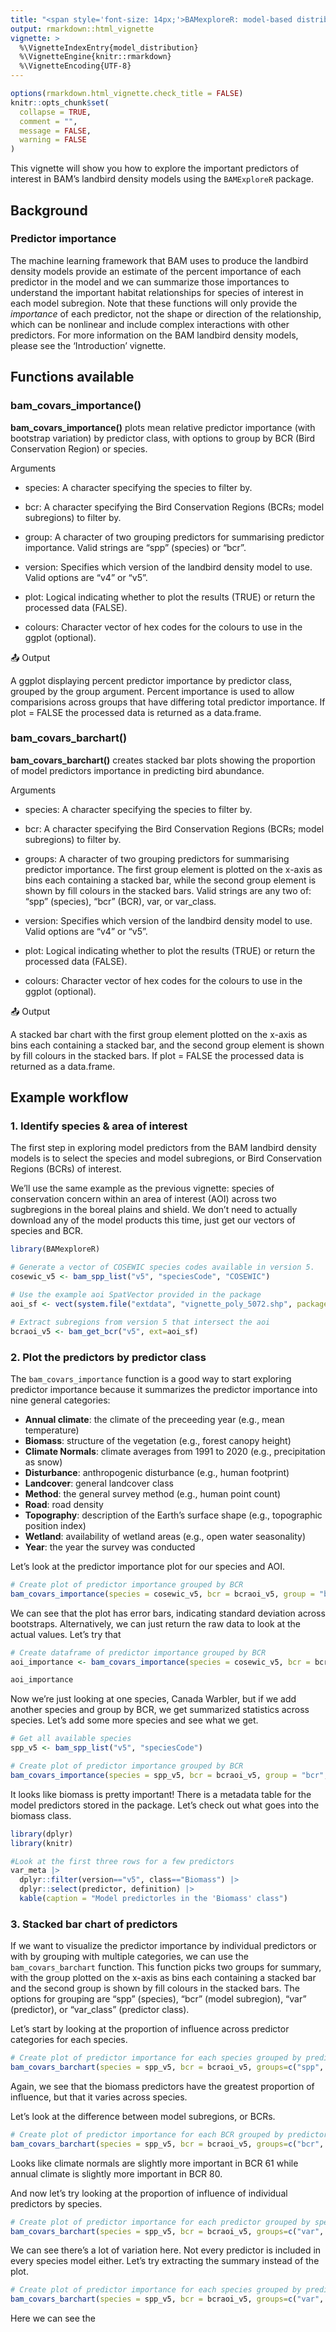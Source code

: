 ```yaml
---
title: "<span style='font-size: 14px;'>BAMexploreR: model-based distribution, abundance, and habitat associations of boreal birds</span><br><strong>Habitat Associations</strong>"
output: rmarkdown::html_vignette
vignette: >
  %\VignetteIndexEntry{model_distribution}
  %\VignetteEngine{knitr::rmarkdown}
  %\VignetteEncoding{UTF-8}
---
```


```r
options(rmarkdown.html_vignette.check_title = FALSE)
knitr::opts_chunk$set(
  collapse = TRUE,
  comment = "",
  message = FALSE,
  warning = FALSE
)
```

This vignette will show you how to explore the important predictors of interest in BAM's landbird density models using the `BAMExploreR` package.

## Background

### Predictor importance

The machine learning framework that BAM uses to produce the landbird density models provide an estimate of the percent importance of each predictor in the model and we can summarize those importances to understand the important habitat relationships for species of interest in each model subregion. Note that these functions will only provide the *importance* of each predictor, not the shape or direction of the relationship, which can be nonlinear and include complex interactions with other predictors. For more information on the BAM landbird density models, please see the 'Introduction' vignette.

## Functions available

### bam_covars_importance()

**bam_covars_importance()** plots mean relative predictor importance (with bootstrap variation) by predictor class, with options to group by BCR (Bird Conservation Region) or species.

Arguments

- species: A character specifying the species to filter by.

- bcr: A character specifying the Bird Conservation Regions (BCRs; model subregions) to filter by.

- group: A character of two grouping predictors for summarising predictor importance. Valid strings are "spp" (species) or "bcr".

- version: Specifies which version of the landbird density model to use. Valid options are "v4" or "v5".

- plot: Logical indicating whether to plot the results (TRUE) or return the processed data (FALSE).

- colours: Character vector of hex codes for the colours to use in the ggplot (optional).

📤 Output

A ggplot displaying percent predictor importance by predictor class, grouped by the group argument. Percent importance is used to allow comparisions across groups that have differing total predictor importance. If plot = FALSE the processed data is returned as a data.frame.

### bam_covars_barchart()

**bam_covars_barchart()** creates stacked bar plots showing the proportion of model predictors importance in predicting bird abundance.

Arguments

- species: A character specifying the species to filter by.

- bcr: A character specifying the Bird Conservation Regions (BCRs; model subregions) to filter by.

- groups: A character of two grouping predictors for summarising predictor importance. The first group element is plotted on the x-axis as bins each containing a stacked bar, while the second group element is shown by fill colours in the stacked bars. Valid strings are any two of: "spp" (species), "bcr" (BCR), var, or var_class.

- version: Specifies which version of the landbird density model to use. Valid options are "v4" or "v5".

- plot: Logical indicating whether to plot the results (TRUE) or return the processed data (FALSE).

- colours: Character vector of hex codes for the colours to use in the ggplot (optional).

📤 Output

A stacked bar chart with the first group element plotted on the x-axis as bins each containing a stacked bar, and the second group element is shown by fill colours in the stacked bars.  If plot = FALSE the processed data is returned as a data.frame.

## Example workflow

### 1. Identify species & area of interest

The first step in exploring model predictors from the BAM landbird density models is to select the species and model subregions, or Bird Conservation Regions (BCRs) of interest.

We'll use the same example as the previous vignette: species of conservation concern within an area of interest (AOI) across two sugbregions in the boreal plains and shield. We don't need to actually download any of the model products this time, just get our vectors of species and BCR.

```r
library(BAMexploreR)

# Generate a vector of COSEWIC species codes available in version 5. 
cosewic_v5 <- bam_spp_list("v5", "speciesCode", "COSEWIC")

# Use the example aoi SpatVector provided in the package
aoi_sf <- vect(system.file("extdata", "vignette_poly_5072.shp", package = "BAMexploreR"))

# Extract subregions from version 5 that intersect the aoi
bcraoi_v5 <- bam_get_bcr("v5", ext=aoi_sf) 
```

### 2. Plot the predictors by predictor class

The `bam_covars_importance` function is a good way to start exploring predictor importance because it summarizes the predictor importance into nine general categories:

- **Annual climate**: the climate of the preceeding year (e.g., mean temperature)
- **Biomass**: structure of the vegetation (e.g., forest canopy height)
- **Climate Normals**: climate averages from 1991 to 2020 (e.g., precipitation as snow)
- **Disturbance**: anthropogenic disturbance (e.g., human footprint)
- **Landcover**: general landcover class
- **Method**: the general survey method (e.g., human point count)
- **Road**: road density
- **Topography**: description of the Earth's surface shape (e.g., topographic position index)
- **Wetland**: availability of wetland areas (e.g., open water seasonality)
- **Year**: the year the survey was conducted

Let's look at the predictor importance plot for our species and AOI.

```r
# Create plot of predictor importance grouped by BCR
bam_covars_importance(species = cosewic_v5, bcr = bcraoi_v5, group = "bcr", version = "v5", plot=TRUE)

```

We can see that the plot has error bars, indicating standard deviation across bootstraps. Alternatively, we can just return the raw data to look at the actual values. Let's try that

```r
# Create dataframe of predictor importance grouped by BCR
aoi_importance <- bam_covars_importance(species = cosewic_v5, bcr = bcraoi_v5, group = "bcr", version = "v5", plot=FALSE)

aoi_importance

```

Now we're just looking at one species, Canada Warbler, but if we add another species and group by BCR, we get summarized statistics across species. Let's add some more species and see what we get.

```r
# Get all available species
spp_v5 <- bam_spp_list("v5", "speciesCode")

# Create plot of predictor importance grouped by BCR
bam_covars_importance(species = spp_v5, bcr = bcraoi_v5, group = "bcr", version = "v5", plot=TRUE)

```

It looks like biomass is pretty important! There is a metadata table for the model predictors stored in the package. Let's check out what goes into the biomass class.

```r
library(dplyr)
library(knitr)

#Look at the first three rows for a few predictors
var_meta |> 
  dplyr::filter(version=="v5", class=="Biomass") |> 
  dplyr::select(predictor, definition) |> 
  kable(caption = "Model predictorles in the 'Biomass' class")
```

### 3. Stacked bar chart of predictors

If we want to visualize the predictor importance by individual predictors or with by grouping with multiple categories, we can use the `bam_covars_barchart` function. This function picks two groups for summary, with the group plotted on the x-axis as bins each containing a stacked bar and the second group is shown by fill colours in the stacked bars. The options for grouping are "spp" (species), "bcr" (model subregion), "var" (predictor), or "var_class" (predictor class).

Let's start by looking at the proportion of influence across predictor categories for each species.

```r
# Create plot of predictor importance for each species grouped by predictor class
bam_covars_barchart(species = spp_v5, bcr = bcraoi_v5, groups=c("spp", "var_class"), version = "v5", plot=TRUE)
```

Again, we see that the biomass predictors have the greatest proportion of influence, but that it varies across species.

Let's look at the difference between model subregions, or BCRs.

```r
# Create plot of predictor importance for each BCR grouped by predictor class
bam_covars_barchart(species = spp_v5, bcr = bcraoi_v5, groups=c("bcr", "var_class"), version = "v5", plot=TRUE)
```
Looks like climate normals are slightly more important in BCR 61 while annual climate is slightly more important in BCR 80.

And now let's try looking at the proportion of influence of individual predictors by species.


```r
# Create plot of predictor importance for each predictor grouped by species
bam_covars_barchart(species = spp_v5, bcr = bcraoi_v5, groups=c("var", "spp"), version = "v5", plot=TRUE)

```

We can see there's a lot of variation here. Not every predictor is included in every species model either. Let's try extracting the summary instead of the plot.

```r
# Create plot of predictor importance for each species grouped by predictor class
bam_covars_barchart(species = spp_v5, bcr = bcraoi_v5, groups=c("var", "spp"), version = "v5", plot=FALSE)

```

Here we can see the 
